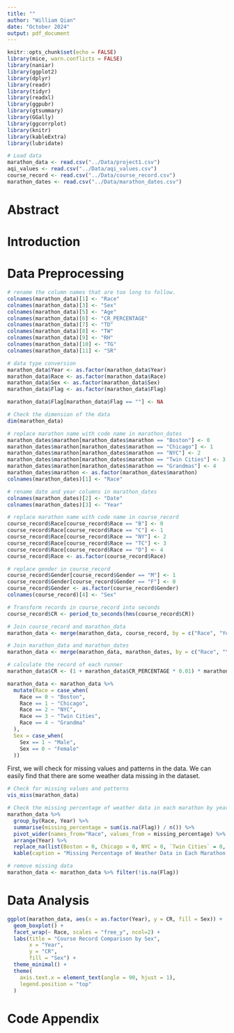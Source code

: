 ```yaml
---
title: ""
author: "William Qian"
date: "October 2024"
output: pdf_document
---
```


```r
knitr::opts_chunk$set(echo = FALSE)
library(mice, warn.conflicts = FALSE)
library(naniar)
library(ggplot2)
library(dplyr)
library(readr)
library(tidyr)
library(readxl)
library(ggpubr)
library(gtsummary)
library(GGally)
library(ggcorrplot)
library(knitr)
library(kableExtra)
library(lubridate)

```

```r
# Load data
marathon_data <- read.csv("../Data/project1.csv")
aqi_values <- read.csv("../Data/aqi_values.csv")
course_record <- read.csv("../Data/course_record.csv")
marathon_dates <- read.csv("../Data/marathon_dates.csv")

```

# Abstract

# Introduction

# Data Preprocessing

```r
# rename the column names that are too long to follow.
colnames(marathon_data)[1] <- "Race"
colnames(marathon_data)[3] <- "Sex"
colnames(marathon_data)[5] <- "Age"
colnames(marathon_data)[6] <- "CR_PERCENTAGE"
colnames(marathon_data)[7] <- "TD"
colnames(marathon_data)[8] <- "TW"
colnames(marathon_data)[9] <- "RH"
colnames(marathon_data)[10] <- "TG"
colnames(marathon_data)[11] <- "SR"

# data type conversion
marathon_data$Year <- as.factor(marathon_data$Year)
marathon_data$Race <- as.factor(marathon_data$Race)
marathon_data$Sex <- as.factor(marathon_data$Sex)
marathon_data$Flag <- as.factor(marathon_data$Flag)

marathon_data$Flag[marathon_data$Flag == ""] <- NA

# Check the dimension of the data
dim(marathon_data)

# replace marathon name with code name in marathon_dates
marathon_dates$marathon[marathon_dates$marathon == "Boston"] <- 0
marathon_dates$marathon[marathon_dates$marathon == "Chicago"] <- 1
marathon_dates$marathon[marathon_dates$marathon == "NYC"] <- 2
marathon_dates$marathon[marathon_dates$marathon == "Twin Cities"] <- 3
marathon_dates$marathon[marathon_dates$marathon == "Grandmas"] <- 4
marathon_dates$marathon <- as.factor(marathon_dates$marathon)
colnames(marathon_dates)[1] <- "Race"

# rename date and year columns in marathon_dates
colnames(marathon_dates)[2] <- "Date"
colnames(marathon_dates)[3] <- "Year"

# replace marathon name with code name in course_record
course_record$Race[course_record$Race == "B"] <- 0
course_record$Race[course_record$Race == "C"] <- 1
course_record$Race[course_record$Race == "NY"] <- 2
course_record$Race[course_record$Race == "TC"] <- 3
course_record$Race[course_record$Race == "D"] <- 4
course_record$Race <- as.factor(course_record$Race)

# replace gender in course_record
course_record$Gender[course_record$Gender == "M"] <- 1
course_record$Gender[course_record$Gender == "F"] <- 0
course_record$Gender <- as.factor(course_record$Gender)
colnames(course_record)[4] <- "Sex"

# Transform records in course_record into seconds
course_record$CR <- period_to_seconds(hms(course_record$CR))

# Join course_record and marathon_data
marathon_data <- merge(marathon_data, course_record, by = c("Race", "Year", "Sex"))

# Join marathon_data and marathon_dates
marathon_data <- merge(marathon_data, marathon_dates, by = c("Race", "Year"))

# calculate the record of each runner
marathon_data$CR <- (1 + marathon_data$CR_PERCENTAGE * 0.01) * marathon_data$CR

marathon_data <- marathon_data %>%
  mutate(Race = case_when(
    Race == 0 ~ "Boston",
    Race == 1 ~ "Chicago",
    Race == 2 ~ "NYC",
    Race == 3 ~ "Twin Cities",
    Race == 4 ~ "Grandma"
  ),
  Sex = case_when(
    Sex == 1 ~ "Male",
    Sex == 0 ~ "Female"
  ))

```

First, we will check for missing values and patterns in the data. We can easily find that there are some weather data missing in the dataset. 

```r
# Check for missing values and patterns
vis_miss(marathon_data)

```

```r
# Check the missing percentage of weather data in each marathon by year
marathon_data %>%
  group_by(Race, Year) %>%
  summarise(missing_percentage = sum(is.na(Flag)) / n()) %>%
  pivot_wider(names_from="Race", values_from = missing_percentage) %>%
  arrange(Year) %>%
  replace_na(list(Boston = 0, Chicago = 0, NYC = 0, `Twin Cities` = 0, Grandmas = 0)) %>%
  kable(caption = "Missing Percentage of Weather Data in Each Marathon by Year")

```

```r
# remove missing data
marathon_data <- marathon_data %>% filter(!is.na(Flag))

```

# Data Analysis

```r
ggplot(marathon_data, aes(x = as.factor(Year), y = CR, fill = Sex)) +
  geom_boxplot() +
  facet_wrap(~ Race, scales = "free_y", ncol=2) +
  labs(title = "Course Record Comparison by Sex",
       x = "Year", 
       y = "CR",
       fill = "Sex") +
  theme_minimal() + 
  theme(
    axis.text.x = element_text(angle = 90, hjust = 1),
    legend.position = "top"
  )

```


# Code Appendix 

```r

```